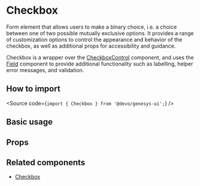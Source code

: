 

<Meta of={Stories} />

# Checkbox

Form element that allows users to make a binary choice, i.e.
a choice between one of two possible mutually exclusive options.
It provides a range of customization
options to control the appearance and behavior of the checkbox,
as well as additional props for accessibility and guidance.

Checkbox is a wrapper over the [CheckboxControl](?path=/docs/components-core-form-checkboxcontrol--docs) component, and uses the [Field](?path=/docs/components-core-form-field--docs)
component to provide additional functionality such as labelling, helper error messages, and validation.

## How to import

<Source code={`import { Checkbox } from '@devo/genesys-ui';`} />

## Basic usage

<Canvas of={Stories.Base} />

## Props

<ArgTypes of={Stories} />

## Related components

- [Checkbox](?path=/docs/components-core-form-checkboxcontrol--docs)
